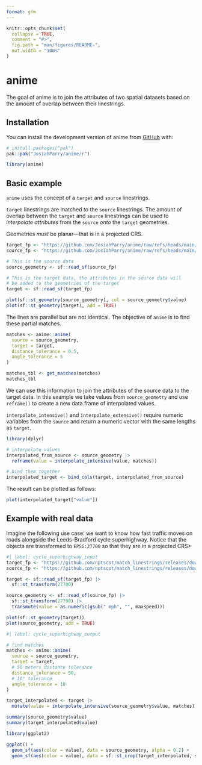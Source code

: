 ```yaml
---
format: gfm
---
```


<!-- README.md is generated from README.qmd. Please edit that file -->

```r
knitr::opts_chunk$set(
  collapse = TRUE,
  comment = "#>",
  fig.path = "man/figures/README-",
  out.width = "100%"
)
```

# anime

<!-- badges: start -->
<!-- badges: end -->

The goal of anime is to join the attributes of two spatial datasets based on the amount of overlap between their linestrings.

## Installation

You can install the development version of anime from [GitHub](https://github.com/) with:

``` r
# install.packages("pak")
pak::pak("JosiahParry/anime/r")
```

```r
library(anime)
```

## Basic example

`anime` uses the concept of a `target` and `source` linestrings. 

`target` linestrings are matched _to_ the `source` linestrings. The amount of overlap between the `target` and `source` linestrings can be used to _interpolate attributes_ from the `source` _onto_ the `target` geometries.


:::{.callout-important}
Geometries _must_ be planar—that is in a projected CRS.
:::

```r
target_fp <- "https://github.com/JosiahParry/anime/raw/refs/heads/main/r/data-raw/geojson/x_negative.geojson"
source_fp <- "https://github.com/JosiahParry/anime/raw/refs/heads/main/r/data-raw/geojson/y_negative.geojson"

# This is the source data
source_geometry <- sf::read_sf(source_fp) 

# This is the target data, the attributes in the source data will 
# be added to the geometries of the target
target <- sf::read_sf(target_fp) 

plot(sf::st_geometry(source_geometry), col = source_geometry$value)
plot(sf::st_geometry(target), add = TRUE)
```

The lines are parallel but are not identical. The objective of `anime` is to find these partial matches.

```r
matches <- anime::anime(
  source = source_geometry,
  target = target,
  distance_tolerance = 0.5,
  angle_tolerance = 5
)

matches_tbl <- get_matches(matches)
matches_tbl
```



We can use this information to join the attributes of the source data to the target data. In this example we take values from `source_geometry` and use `reframe()` to create a new data.frame of interpolated values.

:::{.callout-note}
`interpolate_intensive()` and `interpolate_extensive()` require numeric variables from the `source` and return a numeric vector with the same lengths as `target`.
:::

```r
library(dplyr)

# interpolate values
interpolated_from_source <- source_geometry |> 
  reframe(value = interpolate_intensive(value, matches))

# bind them together
interpolated_target <- bind_cols(target, interpolated_from_source)
```

The result can be plotted as follows:

```r
plot(interpolated_target["value"])
```

## Example with real data

Imagine the following use case: we want to know how fast traffic moves on roads alongside the Leeds-Bradford cycle superhighway. Notice that the objects are transformed to `EPSG:27700` so that they are in a projected CRS>

```r
#| label: cycle_superhighway_input
target_fp <- "https://github.com/nptscot/match_linestrings/releases/download/v0.1/leeds_bradford_cycle_superhighway_linestrings.geojson"
source_fp <- "https://github.com/nptscot/match_linestrings/releases/download/v0.1/leeds_transport_network_near_superhighway.geojson"

target <- sf::read_sf(target_fp) |>
  sf::st_transform(27700)

source_geometry <- sf::read_sf(source_fp) |>
  sf::st_transform(27700) |>
  transmute(value = as.numeric(gsub(" mph", "", maxspeed))) 

plot(sf::st_geometry(target))
plot(source_geometry, add = TRUE)
```


```r
#| label: cycle_superhighway_output

# find matches
matches <- anime::anime(
  source = source_geometry,
  target = target,
  # 50 meters distance tolerance 
  distance_tolerance = 50,
  # 10° tolerance 
  angle_tolerance = 10
)

target_interpolated <- target |> 
  mutate(value = interpolate_intensive(source_geometry$value, matches))

summary(source_geometry$value)
summary(target_interpolated$value)
```

```r
library(ggplot2)

ggplot() +
  geom_sf(aes(color = value), data = source_geometry, alpha = 0.2) +
  geom_sf(aes(color = value), data = sf::st_crop(target_interpolated, sf::st_bbox(source_geometry)))
```



